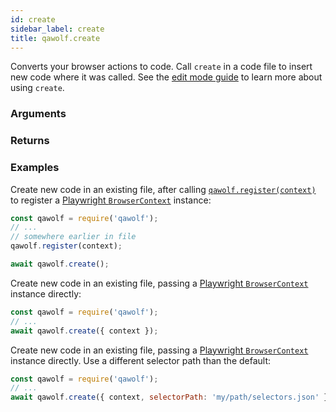 ```yaml
---
id: create
sidebar_label: create
title: qawolf.create
---
```



<Syntax code="create([options={}])" />

Converts your browser actions to code. Call `create` in a code file to insert new code where it was called. See the [edit mode guide](TODOFIXLINK) to learn more about using `create`.

### Arguments

<ArgumentCreate />

### Returns

<ReturnVoid />

### Examples

Create new code in an existing file, after calling [`qawolf.register(context)`](TODOFIXLINK) to register a [Playwright `BrowserContext`](https://github.com/microsoft/playwright/blob/master/docs/api.md#class-browsercontext) instance:

```js
const qawolf = require('qawolf');
// ...
// somewhere earlier in file
qawolf.register(context);

await qawolf.create();
```

Create new code in an existing file, passing a [Playwright `BrowserContext`](https://github.com/microsoft/playwright/blob/master/docs/api.md#class-browsercontext) instance directly:

```js
const qawolf = require('qawolf');
// ...
await qawolf.create({ context });
```

Create new code in an existing file, passing a [Playwright `BrowserContext`](https://github.com/microsoft/playwright/blob/master/docs/api.md#class-browsercontext) instance directly. Use a different selector path than the default:

```js
const qawolf = require('qawolf');
// ...
await qawolf.create({ context, selectorPath: 'my/path/selectors.json' });
```
